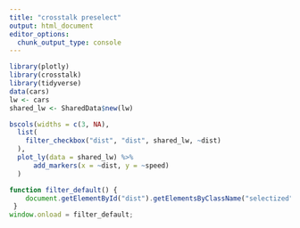 ```yaml
---
title: "crosstalk preselect"
output: html_document
editor_options: 
  chunk_output_type: console
---
```


```r
library(plotly)
library(crosstalk)
library(tidyverse)
data(cars)
lw <- cars
shared_lw <- SharedData$new(lw)
```

```r
bscols(widths = c(3, NA),
  list(
    filter_checkbox("dist", "dist", shared_lw, ~dist)
  ),
  plot_ly(data = shared_lw) %>%
      add_markers(x = ~dist, y = ~speed)
  )  
```

```js
function filter_default() {
    document.getElementById("dist").getElementsByClassName("selectized")[0].selectize.setValue("24", false);
 }
window.onload = filter_default;
```

